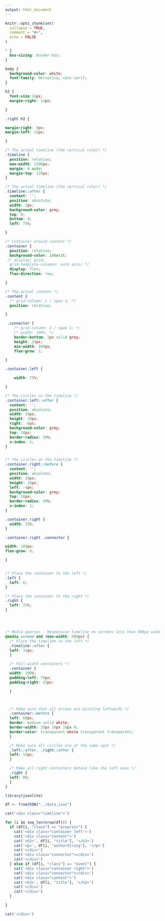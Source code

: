 ```yaml
---
output: html_document
---
```


```r
knitr::opts_chunk$set(
  collapse = TRUE,
  comment = "#>",
  echo = FALSE
)
```

```css
* {
  box-sizing: border-box;
}

body {
  background-color: white;
  font-family: Helvetica, sans-serif;
}

h2 {
  font-size:16px;
  margin-right: 12px;

}

.right h2 {

margin-right: 0px;
margin-left: 12px;

}

/* The actual timeline (the vertical ruler) */
.timeline {
  position: relative;
  max-width: 1200px;
  margin: 0 auto;
  margin-top: 120px;
}

/* The actual timeline (the vertical ruler) */
.timeline::after {
  content: '';
  position: absolute;
  width: 2px;
  background-color: grey;
  top: 0;
  bottom: 0;
  left: 75%;

}

/* Container around content */
.container {
  position: relative;
  background-color: inherit;
 /* display: grid;
  grid-template-columns: auto auto; */
  display: flex;
  flex-direction: row;

}

/* The actual content */
.content {
  /* grid-column: 1 / span 1; */
  position: relative;

}

 .connector {
 	/* grid-column: 2 / span 1; */
	/* width: 100%; */
    border-bottom: 1px solid grey;
    height: 24px;
    min-width: 100px;
    flex-grow: 1;

}

.container.left {

	width: 75%;

}

/* The circles on the timeline */
.container.left::after {
  content: '';
  position: absolute;
  width: 10px;
  height: 10px;
  right: -6px;
  background-color: grey;
  top: 18px;
  border-radius: 50%;
  z-index: 1;
}


/* The circles on the timeline */
.container.right::before {
  content: '';
  position: absolute;
  width: 10px;
  height: 10px;
  left: -4px;
  background-color: grey;
  top: 18px;
  border-radius: 50%;
  z-index: 1;
}

.container.right {
  width: 25%;
}

.container.right .connector {

width: 100px;
flex-grow: 0;

}


/* Place the container to the left */
.left {
  left: 0;
}

/* Place the container to the right */
.right {
  left: 75%;
}




/* Media queries - Responsive timeline on screens less than 600px wide */
@media screen and (max-width: 600px) {
  /* Place the timelime to the left */
  .timeline::after {
  left: 31px;
  }

  /* Full-width containers */
  .container {
  width: 100%;
  padding-left: 70px;
  padding-right: 25px;

  }



  /* Make sure that all arrows are pointing leftwards */
  .container::before {
  left: 60px;
  border: medium solid white;
  border-width: 10px 10px 10px 0;
  border-color: transparent white transparent transparent;
  }

  /* Make sure all circles are at the same spot */
  .left::after, .right::after {
  left: 15px;
  }

  /* Make all right containers behave like the left ones */
  .right {
  left: 0%;
  }
}
```


```r
library(jsonlite)

df <- fromJSON("../data.json")
```

```r
cat('<div class="timeline">')

for (i in seq_len(nrow(df))) {
  if (df[i, "class"] == "preprint") {
    cat('<div class="container left">')
    cat('<div class="content">')
    cat('<h2>', df[i, "title"], '</h2>')
    cat('<p>', df[i, "authorString"], '</p>')
    cat('</div>')
    cat('<div class="connector"></div>')
    cat('</div>')
  } else if (df[i, "class"] == "event") {
    cat('<div class="container right">')
    cat('<div class="connector"></div>')
    cat('<div class="content">')
    cat('<h2>', df[i, "title"], '</h2>')
    cat('</div>')
    cat('</div>')
  }

}

cat('</div>')
```
